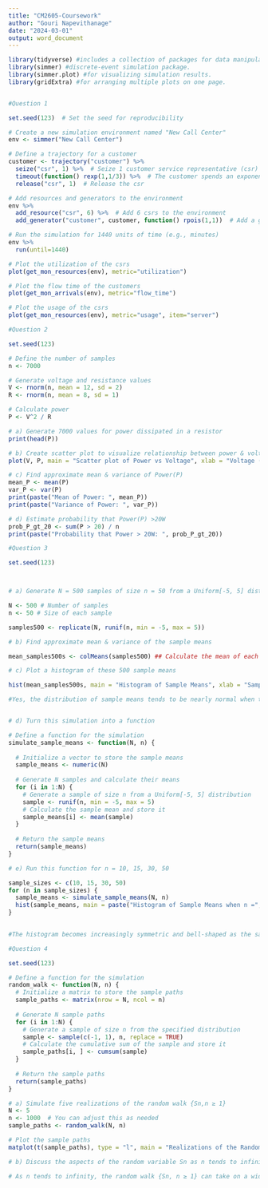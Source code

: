 ---
title: "CM2605-Coursework"
author: "Gouri Napevithanage"
date: "2024-03-01"
output: word_document
---
```{r}

library(tidyverse) #includes a collection of packages for data manipulation and visualization.
library(simmer) #discrete-event simulation package.
library(simmer.plot) #for visualizing simulation results.
library(gridExtra) #for arranging multiple plots on one page.


#Question 1

set.seed(123)  # Set the seed for reproducibility

# Create a new simulation environment named "New Call Center"
env <- simmer("New Call Center")

# Define a trajectory for a customer
customer <- trajectory("customer") %>%
  seize("csr", 1) %>%  # Seize 1 customer service representative (csr)
  timeout(function() rexp(1,1/3)) %>%  # The customer spends an exponential amount of time (with mean 3) with the csr
  release("csr", 1)  # Release the csr

# Add resources and generators to the environment
env %>%
  add_resource("csr", 6) %>%  # Add 6 csrs to the environment
  add_generator("customer", customer, function() rpois(1,1))  # Add a generator for customers, with interarrival times following a Poisson distribution with lambda=1

# Run the simulation for 1440 units of time (e.g., minutes)
env %>% 
  run(until=1440)

# Plot the utilization of the csrs
plot(get_mon_resources(env), metric="utilization")

# Plot the flow time of the customers
plot(get_mon_arrivals(env), metric="flow_time")

# Plot the usage of the csrs
plot(get_mon_resources(env), metric="usage", item="server")
```


```{r}
#Question 2

set.seed(123)

# Define the number of samples
n <- 7000

# Generate voltage and resistance values
V <- rnorm(n, mean = 12, sd = 2)
R <- rnorm(n, mean = 8, sd = 1)

# Calculate power
P <- V^2 / R

# a) Generate 7000 values for power dissipated in a resistor
print(head(P))

# b) Create scatter plot to visualize relationship between power & voltage
plot(V, P, main = "Scatter plot of Power vs Voltage", xlab = "Voltage (V)", ylab = "Power (P)",col="darkgreen")

# c) Find approximate mean & variance of Power(P)
mean_P <- mean(P)
var_P <- var(P)
print(paste("Mean of Power: ", mean_P))
print(paste("Variance of Power: ", var_P))

# d) Estimate probability that Power(P) >20W
prob_P_gt_20 <- sum(P > 20) / n
print(paste("Probability that Power > 20W: ", prob_P_gt_20))
```


```{r}
#Question 3

set.seed(123)



# a) Generate N = 500 samples of size n = 50 from a Uniform[-5, 5] distribution

N <- 500 # Number of samples
n <- 50 # Size of each sample

samples500 <- replicate(N, runif(n, min = -5, max = 5))

# b) Find approximate mean & variance of the sample means

mean_samples500s <- colMeans(samples500) ## Calculate the mean of each sample

# c) Plot a histogram of these 500 sample means

hist(mean_samples500s, main = "Histogram of Sample Means", xlab = "Sample Mean",col="darkgreen")

#Yes, the distribution of sample means tends to be nearly normal when the sample size is large enough, regardless of the form of the population distribution. This is why the histogram of the 500 sample means should appear somewhat regular.


# d) Turn this simulation into a function

# Define a function for the simulation
simulate_sample_means <- function(N, n) {
  
  # Initialize a vector to store the sample means
  sample_means <- numeric(N)
  
  # Generate N samples and calculate their means
  for (i in 1:N) {
    # Generate a sample of size n from a Uniform[-5, 5] distribution
    sample <- runif(n, min = -5, max = 5)
    # Calculate the sample mean and store it
    sample_means[i] <- mean(sample)
  }
  
  # Return the sample means
  return(sample_means)
}

# e) Run this function for n = 10, 15, 30, 50

sample_sizes <- c(10, 15, 30, 50)
for (n in sample_sizes) {
  sample_means <- simulate_sample_means(N, n)
  hist(sample_means, main = paste("Histogram of Sample Means when n =", n), xlab = "Sample Mean",col="darkgreen")
}

  
#The histogram becomes increasingly symmetric and bell-shaped as the sample size grows.

```


```{r}
#Question 4

set.seed(123)

# Define a function for the simulation
random_walk <- function(N, n) {
  # Initialize a matrix to store the sample paths
  sample_paths <- matrix(nrow = N, ncol = n)
  
  # Generate N sample paths
  for (i in 1:N) {
    # Generate a sample of size n from the specified distribution
    sample <- sample(c(-1, 1), n, replace = TRUE)
    # Calculate the cumulative sum of the sample and store it
    sample_paths[i, ] <- cumsum(sample)
  }
  
  # Return the sample paths
  return(sample_paths)
}

# a) Simulate five realizations of the random walk {Sn,n ≥ 1}
N <- 5
n <- 1000  # You can adjust this as needed
sample_paths <- random_walk(N, n)

# Plot the sample paths
matplot(t(sample_paths), type = "l", main = "Realizations of the Random Walk", xlab = "Time", ylab = "Value")

# b) Discuss the aspects of the random variable Sn as n tends to infinity

# As n tends to infinity, the random walk {Sn, n ≥ 1} can take on a wider range of values, and its distribution becomes more spread out. This is consistent with the Central Limit Theorem, which states that the sum (or average) of a large number of independent and identically distributed random variables approaches a normal distribution.

```